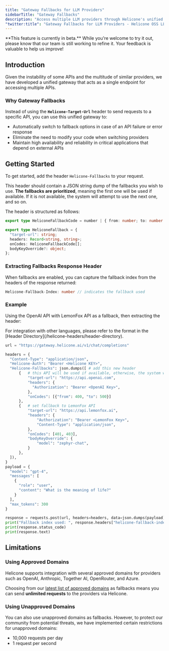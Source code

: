 ```yaml
---
title: "Gateway Fallbacks for LLM Providers"
sidebarTitle: "Gateway Fallbacks"
description: "Access multiple LLM providers through Helicone's unified gateway. Ensure high availability with automatic fallback options across OpenAI, Anthropic, and other AI services."
"twitter:title": "Gateway Fallbacks for LLM Providers - Helicone OSS LLM Observability"
---
```



<Warning>
  **This feature is currently in beta.** While you're welcome to try it out,
  please know that our team is still working to refine it. Your feedback is
  valuable to help us improve!
</Warning>

## Introduction

Given the instability of some APIs and the multitude of similar providers, we have developed a unified gateway that acts as a single endpoint for accessing multiple APIs.

### Why Gateway Fallbacks

Instead of using the **`Helicone-Target-Url`** header to send requests to a specific API, you can use this unified gateway to:

- Automatically switch to fallback options in case of an API failure or error response
- Eliminate the need to modify your code when switching providers
- Maintain high availability and reliability in critical applications that depend on external APIs

## Getting Started

To get started, add the header `Helicone-Fallbacks` to your request.

This header should contain a JSON string dump of the fallbacks you wish to use. **The fallbacks are prioritized**, meaning the first one will be used if available. If it is not available, the system will attempt to use the next one, and so on.

The header is structured as follows:

```TypeScript
export type HeliconeFallbackCode = number | { from: number; to: number };

export type HeliconeFallback = {
  "target-url": string;
  headers: Record<string, string>;
  onCodes: HeliconeFallbackCode[];
  bodyKeyOverride?: object;
};
```

### Extracting Fallbacks Response Header

When fallbacks are enabled, you can capture the fallback index from the headers of the response returned:

```ts
Helicone-Fallback-Index: number // indicates the fallback used
```

### Example

Using the OpenAI API with LemonFox API as a fallback, then extracting the header:

<Tip>
  For integration with other languages, please refer to the format in the [Header
  Directory](/helicone-headers/header-directory).
</Tip>

```python Python (w/o package)
url = "https://gateway.helicone.ai/v1/chat/completions"

headers = {
  "Content-Type": "application/json",
  "Helicone-Auth": "Bearer <Helicone KEY>",
  "Helicone-Fallbacks": json.dumps([ # add this new header
      {   # this API will be used if available, otherwise, the system will use the next one
          "target-url": "https://api.openai.com",
          "headers": {
            "Authorization": "Bearer <OpenAI Key>",
          },
          "onCodes": [{"from": 400, "to": 500}]
      },
      {   # set fallback to LemonFox API
          "target-url": "https://api.lemonfox.ai",
          "headers": {
              "Authorization": "Bearer <LemonFox Key>",
              "Content-Type": "application/json",
          },
          "onCodes": [401, 403],
          "bodyKeyOverride": {
              "model": "zephyr-chat",
          }
      },
  ]),
}
payload = {
  "model": "gpt-4",
  "messages": [
    {
      "role": "user",
      "content": "What is the meaning of life?"
    }
  ],
  "max_tokens": 300
}

response = requests.post(url, headers=headers, data=json.dumps(payload))
print("Fallback index used: ", response.headers["helicone-fallback-index"])
print(response.status_code)
print(response.text)
```

## Limitations

### Using Approved Domains

Helicone supports integration with several approved domains for providers such as OpenAI, Anthropic, Together AI, OpenRouter, and Azure.

Choosing from our [latest list of approved domains](https://github.com/Helicone/helicone/blob/360221606ddcfb871920f7a54379cf82a5d883a5/costs/src/providers/mappings.ts#L15) as fallbacks means you can send **unlimited requests** to the providers via Helicone.

### Using Unapproved Domains

You can also use unapproved domains as fallbacks. However, to protect our community from potential threats, we have implemented certain restrictions for unapproved domains:

- 10,000 requests per day
- 1 request per second

<QuestionsSection />
